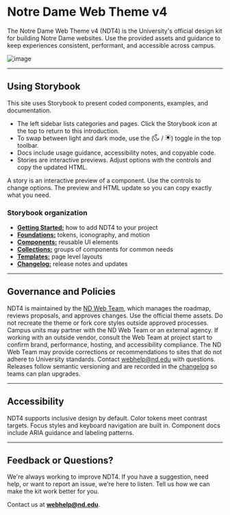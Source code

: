 
<Meta title="Introduction" />

# Notre Dame Web Theme v4

The Notre Dame Web Theme v4 (NDT4) is the University's official design kit for building Notre Dame websites. Use the provided assets and guidance to keep experiences consistent, performant, and accessible across campus.

![image](/images/ndt4-introduction.webp)

---

## Using Storybook

This site uses Storybook to present coded components, examples, and documentation.

- The left sidebar lists categories and pages. Click the Storybook icon at the top to return to this introduction.
- To swap between light and dark mode, use the (<svg width="14" height="14" viewBox="0 0 15 15" fill="none" xmlns="http://www.w3.org/2000/svg" aria-hidden="true"><g clipPath="url(#prefix__clip0_1107_3493)"><path fillRule="evenodd" clipRule="evenodd" d="M8.335.047l-.15-.015a7.499 7.499 0 106.14 10.577c.103-.229-.156-.447-.386-.346a5.393 5.393 0 01-.771.27A5.356 5.356 0 019.153.691C9.37.568 9.352.23 9.106.175a7.545 7.545 0 00-.77-.128zM6.977 1.092a6.427 6.427 0 005.336 10.671A6.427 6.427 0 116.977 1.092z" fill="currentColor"></path></g><defs><clipPath id="prefix__clip0_1107_3493"><path fill="#fff" transform="scale(1.07124)" d="M0 0h14.001v14.002H0z"></path></clipPath></defs></svg> / <svg width="14" height="14" viewBox="0 0 14 14" fill="none" xmlns="http://www.w3.org/2000/svg" aria-hidden="true"><g clipPath="url(#prefix__clip0_1107_3492)" fill="currentColor"><path d="M7.5.5a.5.5 0 00-1 0V2a.5.5 0 001 0V.5z"></path><path fillRule="evenodd" clipRule="evenodd" d="M7 10a3 3 0 100-6 3 3 0 000 6zm0-1a2 2 0 100-4 2 2 0 000 4z"></path><path d="M7 11.5a.5.5 0 01.5.5v1.5a.5.5 0 01-1 0V12a.5.5 0 01.5-.5zM11.5 7a.5.5 0 01.5-.5h1.5a.5.5 0 010 1H12a.5.5 0 01-.5-.5zM.5 6.5a.5.5 0 000 1H2a.5.5 0 000-1H.5zM3.818 10.182a.5.5 0 010 .707l-1.06 1.06a.5.5 0 11-.708-.706l1.06-1.06a.5.5 0 01.708 0zM11.95 2.757a.5.5 0 10-.707-.707l-1.061 1.061a.5.5 0 10.707.707l1.06-1.06zM10.182 10.182a.5.5 0 01.707 0l1.06 1.06a.5.5 0 11-.706.708l-1.061-1.06a.5.5 0 010-.708zM2.757 2.05a.5.5 0 10-.707.707l1.06 1.061a.5.5 0 00.708-.707l-1.06-1.06z"></path></g><defs><clipPath id="prefix__clip0_1107_3492"><path fill="#fff" d="M0 0h14v14H0z"></path></clipPath></defs></svg>) toggle in the top toolbar.
- Docs include usage guidance, accessibility notes, and copyable code.
- Stories are interactive previews. Adjust options with the controls and copy the updated HTML.

<div className="notice notice--primary"><p className="notice-content mb-0">A story is an interactive preview of a component. Use the controls to change options. The preview and HTML update so you can copy exactly what you need.</p></div>

### Storybook organization

- **[Getting Started:](/docs/getting-started--docs)** how to add NDT4 to your project
- **[Foundations:](/docs/foundations-about-ndt4-foundations--docs)** tokens, iconography, and motion
- **[Components:](/docs/components-about-components--docs)** reusable UI elements
- **[Collections:](/docs/collections-about-collections--docs)** groups of components for common needs
- **[Templates:](/docs/templates-about-templates--docs)** page level layouts
- **[Changelog:](/docs/changelog-ndt4-changelog--docs)** release notes and updates

---

## Governance and Policies

NDT4 is maintained by the [ND Web Team](https://creative.nd.edu), which manages the roadmap, reviews proposals, and approves changes. Use the official theme assets. Do not recreate the theme or fork core styles outside approved processes. Campus units may partner with the ND Web Team or an external agency. If working with an outside vendor, consult the Web Team at project start to confirm brand, performance, hosting, and accessibility compliance. The ND Web Team may provide corrections or recommendations to sites that do not adhere to University standards. Contact webhelp@nd.edu with questions. Releases follow semantic versioning and are recorded in the [changelog](/docs/changelog-ndt4-changelog--docs) so teams can plan upgrades.

---

## Accessibility

NDT4 supports inclusive design by default. Color tokens meet contrast targets. Focus styles and keyboard navigation are built in. Component docs include ARIA guidance and labeling patterns.

---

## Feedback or Questions?

We're always working to improve NDT4. If you have a suggestion, need help, or want to report an issue, we're here to listen. Tell us how we can make the kit work better for you.

Contact us at **webhelp@nd.edu**.